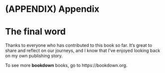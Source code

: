 \cleardoublepage 

# (APPENDIX) Appendix {-}

# The final word

Thanks to everyone who has contributed to this book so far. It's great to share and reflect on our journeys, and I know that I've enjoyed looking back on my own publishing story.

To see more **bookdown** books, go to https://bookdown.org.
